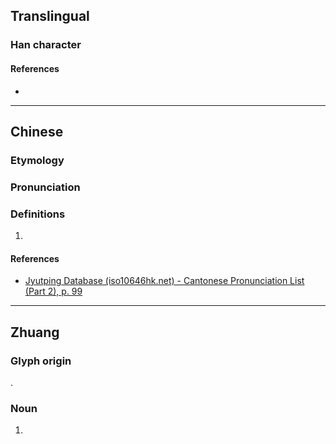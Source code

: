 {{character info/new}}
==Translingual==

===Han character===
{{Han char|rn=46|rad=山|as=04|sn=7|four=|canj=UAU|ids=⿱山巴}}

====References====
* {{Han ref|kx=0308.331|hdz=10765.120|uh=5C9C|ud=23708}}

----

==Chinese==
{{zh-forms}}

===Etymology===
{{rfe|zh|Borrowing from Zhuang?}}

===Pronunciation===
{{zh-pron
|m=bā
|c=baa1
|mc=
|oc=
|ma=
|cat=
}}

===Definitions===
{{zh-hanzi}}

# {{non-gloss definition|Used in placenames of Guangxi province.}}
#: {{zh-l|岜關嶺}}

====References====
* {{qualifier|Cantonese}} [http://www.iso10646hk.net/jp/document/download.jsp Jyutping Database (iso10646hk.net) - Cantonese Pronunciation List (Part 2), p. 99]

----

==Zhuang==

===Glyph origin===
{{Han etym}}
{{Han compound|山|巴|c1=s|c2=p|ls=psc}}.

===Noun===
{{za-head|noun}}

# {{za-sawndip form of|bya}}